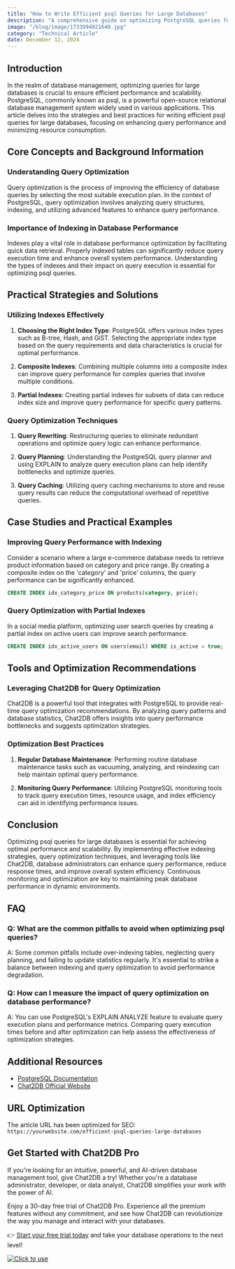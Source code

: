 ```yaml
---
title: "How to Write Efficient psql Queries for Large Databases"
description: "A comprehensive guide on optimizing PostgreSQL queries for large databases to improve performance and scalability."
image: "/blog/image/1733994921640.jpg"
category: "Technical Article"
date: December 12, 2024
---
```


## Introduction

In the realm of database management, optimizing queries for large databases is crucial to ensure efficient performance and scalability. PostgreSQL, commonly known as psql, is a powerful open-source relational database management system widely used in various applications. This article delves into the strategies and best practices for writing efficient psql queries for large databases, focusing on enhancing query performance and minimizing resource consumption.

## Core Concepts and Background Information

### Understanding Query Optimization

Query optimization is the process of improving the efficiency of database queries by selecting the most suitable execution plan. In the context of PostgreSQL, query optimization involves analyzing query structures, indexing, and utilizing advanced features to enhance query performance.

### Importance of Indexing in Database Performance

Indexes play a vital role in database performance optimization by facilitating quick data retrieval. Properly indexed tables can significantly reduce query execution time and enhance overall system performance. Understanding the types of indexes and their impact on query execution is essential for optimizing psql queries.

## Practical Strategies and Solutions

### Utilizing Indexes Effectively

1. **Choosing the Right Index Type**: PostgreSQL offers various index types such as B-tree, Hash, and GiST. Selecting the appropriate index type based on the query requirements and data characteristics is crucial for optimal performance.

2. **Composite Indexes**: Combining multiple columns into a composite index can improve query performance for complex queries that involve multiple conditions.

3. **Partial Indexes**: Creating partial indexes for subsets of data can reduce index size and improve query performance for specific query patterns.

### Query Optimization Techniques

1. **Query Rewriting**: Restructuring queries to eliminate redundant operations and optimize query logic can enhance performance.

2. **Query Planning**: Understanding the PostgreSQL query planner and using EXPLAIN to analyze query execution plans can help identify bottlenecks and optimize queries.

3. **Query Caching**: Utilizing query caching mechanisms to store and reuse query results can reduce the computational overhead of repetitive queries.

## Case Studies and Practical Examples

### Improving Query Performance with Indexing

Consider a scenario where a large e-commerce database needs to retrieve product information based on category and price range. By creating a composite index on the 'category' and 'price' columns, the query performance can be significantly enhanced.

```sql
CREATE INDEX idx_category_price ON products(category, price);
```

### Query Optimization with Partial Indexes

In a social media platform, optimizing user search queries by creating a partial index on active users can improve search performance.

```sql
CREATE INDEX idx_active_users ON users(email) WHERE is_active = true;
```

## Tools and Optimization Recommendations

### Leveraging Chat2DB for Query Optimization

Chat2DB is a powerful tool that integrates with PostgreSQL to provide real-time query optimization recommendations. By analyzing query patterns and database statistics, Chat2DB offers insights into query performance bottlenecks and suggests optimization strategies.

### Optimization Best Practices

1. **Regular Database Maintenance**: Performing routine database maintenance tasks such as vacuuming, analyzing, and reindexing can help maintain optimal query performance.

2. **Monitoring Query Performance**: Utilizing PostgreSQL monitoring tools to track query execution times, resource usage, and index efficiency can aid in identifying performance issues.

## Conclusion

Optimizing psql queries for large databases is essential for achieving optimal performance and scalability. By implementing effective indexing strategies, query optimization techniques, and leveraging tools like Chat2DB, database administrators can enhance query performance, reduce response times, and improve overall system efficiency. Continuous monitoring and optimization are key to maintaining peak database performance in dynamic environments.

## FAQ

### Q: What are the common pitfalls to avoid when optimizing psql queries?

A: Some common pitfalls include over-indexing tables, neglecting query planning, and failing to update statistics regularly. It's essential to strike a balance between indexing and query optimization to avoid performance degradation.

### Q: How can I measure the impact of query optimization on database performance?

A: You can use PostgreSQL's EXPLAIN ANALYZE feature to evaluate query execution plans and performance metrics. Comparing query execution times before and after optimization can help assess the effectiveness of optimization strategies.

## Additional Resources

- [PostgreSQL Documentation](https://www.postgresql.org/docs/)
- [Chat2DB Official Website](https://www.chat2db.com/)

## URL Optimization

The article URL has been optimized for SEO: `https://yourwebsite.com/efficient-psql-queries-large-databases`


## Get Started with Chat2DB Pro

If you're looking for an intuitive, powerful, and AI-driven database management tool, give Chat2DB a try! Whether you're a database administrator, developer, or data analyst, Chat2DB simplifies your work with the power of AI.

Enjoy a 30-day free trial of Chat2DB Pro. Experience all the premium features without any commitment, and see how Chat2DB can revolutionize the way you manage and interact with your databases.

👉 [Start your free trial today](https://chat2db.ai/pricing) and take your database operations to the next level!


[![Click to use](/image/blog/bg/chat2db.jpg)](https://chat2db.ai/)
